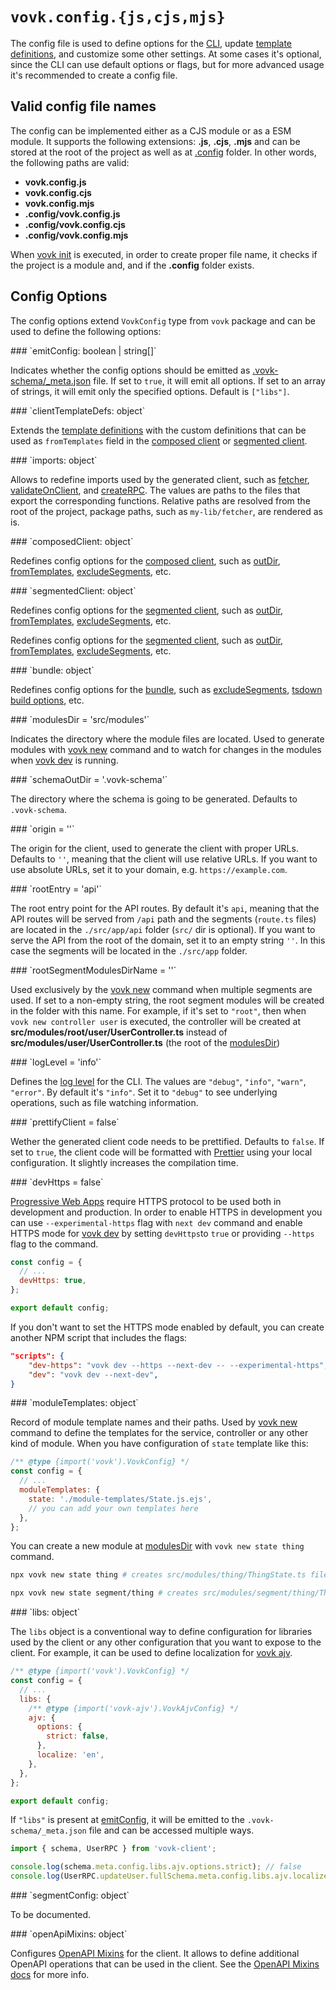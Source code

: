 # `vovk.config.{js,cjs,mjs}`

The config file is used to define options for the [CLI](/cli), update [template definitions](/templates), and customize some other settings. At some cases it's optional, since the CLI can use default options or flags, but for more advanced usage it's recommended to create a config file.

## Valid config file names

The config can be implemented either as a CJS module or as a ESM module. It supports the following extensions: **.js**, **.cjs**, **.mjs** and can be stored at the root of the project as well as at [.config](https://dot-config.github.io/) folder. In other words, the following paths are valid:

- **vovk.config.js**
- **vovk.config.cjs**
- **vovk.config.mjs**
- **.config/vovk.config.js**
- **.config/vovk.config.cjs**
- **.config/vovk.config.mjs**

When [vovk init](/cli/init) is executed, in order to create proper file name, it checks if the project is a module and, and if the **.config** folder exists.

## Config Options

The config options extend `VovkConfig` type from `vovk` package and can be used to define the following options:

<a name="emitConfig" />
### `emitConfig: boolean | string[]`

Indicates whether the config options should be emitted as [.vovk-schema/\_meta.json](/schema) file. If set to `true`, it will emit all options. If set to an array of strings, it will emit only the specified options. Default is `["libs"]`.

<a name="clientTemplateDefs" />
### `clientTemplateDefs: object`

Extends the [template definitions](/template-defs) with the custom definitions that can be used as `fromTemplates` field in the [composed client](/composed) or [segmented client](/segmented).

<a name="imports" />
### `imports: object`

Allows to redefine imports used by the generated client, such as [fetcher](/customization#fetcher), [validateOnClient](/customization#validateonclient), and [createRPC](/customization#createrpc). The values are paths to the files that export the corresponding functions. Relative paths are resolved from the root of the project, package paths, such as `my-lib/fetcher`, are rendered as is.

<a name="composedClient" />
### `composedClient: object`

Redefines config options for the [composed client](/composed), such as [outDir](/composed#outdir), [fromTemplates](/composed#fromtemplates), [excludeSegments](/composed#excludesegments), etc.

<a name="segmentedClient" />
### `segmentedClient: object`

Redefines config options for the [segmented client](/segmented), such as [outDir](/segmented#outdir), [fromTemplates](/segmented#fromtemplates), [excludeSegments](/segmented#excludesegments), etc.

Redefines config options for the [segmented client](/segmented), such as [outDir](/segmented#outdir), [fromTemplates](/segmented#fromtemplates), [excludeSegments](/segmented#excludesegments), etc.

<a name="bundle" />
### `bundle: object`

Redefines config options for the [bundle](/bundle), such as [excludeSegments](/bundle#excludesegments), [tsdown build options](https://tsdown.ru/reference/config-options), etc.

<a name="modulesDir" />
### `modulesDir = 'src/modules'`

Indicates the directory where the module files are located. Used to generate modules with [vovk new](/cli/new) command and to watch for changes in the modules when [vovk dev](/cli/dev) is running.

<a name="schemaOutDir" />
### `schemaOutDir = '.vovk-schema'`

The directory where the schema is going to be generated. Defaults to `.vovk-schema`.

<a name="origin" />
### `origin = ''`

The origin for the client, used to generate the client with proper URLs. Defaults to `''`, meaning that the client will use relative URLs. If you want to use absolute URLs, set it to your domain, e.g. `https://example.com`.

<a name="rootEntry" />
### `rootEntry = 'api'`

The root entry point for the API routes. By default it's `api`, meaning that the API routes will be served from `/api` path and the segments (`route.ts` files) are located in the `./src/app/api` folder (`src/` dir is optional). If you want to serve the API from the root of the domain, set it to an empty string `''`. In this case the segments will be located in the `./src/app` folder.

<a name="rootSegmentModulesDirName" />
### `rootSegmentModulesDirName = ''`

Used exclusively by the [vovk new](/cli/new) command when multiple segments are used. If set to a non-empty string, the root segment modules will be created in the folder with this name. For example, if it's set to `"root"`, then when `vovk new controller user` is executed, the controller will be created at **src/modules/root/user/UserController.ts** instead of **src/modules/user/UserController.ts** (the root of the [modulesDir](#modulesdir))

<a name="logLevel" />
### `logLevel = 'info'`

Defines the [log level](https://www.npmjs.com/package/loglevel) for the CLI. The values are `"debug"`, `"info"`, `"warn"`, `"error"`. By default it's `"info"`. Set it to `"debug"` to see underlying operations, such as file watching information.

<a name="prettifyClient" />
### `prettifyClient = false`

Wether the generated client code needs to be prettified. Defaults to `false`. If set to `true`, the client code will be formatted with [Prettier](https://prettier.io/) using your local configuration. It slightly increases the compilation time.

<a name="devHttps" />
### `devHttps = false`

[Progressive Web Apps](https://developer.mozilla.org/en-US/docs/Web/Progressive_web_apps/Guides/What_is_a_progressive_web_app) require HTTPS protocol to be used both in development and production. In order to enable HTTPS in development you can use `--experimental-https` flag with `next dev` command and enable HTTPS mode for [vovk dev](/cli/dev) by setting `devHttps`to `true` or providing `--https` flag to the command.

```js filename="/vovk.config.mjs"
const config = {
  // ...
  devHttps: true,
};

export default config;
```

If you don't want to set the HTTPS mode enabled by default, you can create another NPM script that includes the flags:

```json filename="/package.json"
"scripts": {
    "dev-https": "vovk dev --https --next-dev -- --experimental-https",
    "dev": "vovk dev --next-dev",
}
```

<a name="moduleTemplates" />
### `moduleTemplates: object`

Record of module template names and their paths. Used by [vovk new](/cli/new) command to define the templates for the service, controller or any other kind of module. When you have configuration of `state` template like this:

```js filename="/vovk.config.mjs"
/** @type {import('vovk').VovkConfig} */
const config = {
  // ...
  moduleTemplates: {
    state: './module-templates/State.js.ejs',
    // you can add your own templates here
  },
};
```

You can create a new module at [modulesDir](#modulesdir) with `vovk new state thing` command.

```sh npm2yarn
npx vovk new state thing # creates src/modules/thing/ThingState.ts file
```

```sh npm2yarn
npx vovk new state segment/thing # creates src/modules/segment/thing/ThingState.ts file
```

<a name="libs" />
### `libs: object`

The `libs` object is a conventional way to define configuration for libraries used by the client or any other configuration that you want to expose to the client. For example, it can be used to define localization for [vovk ajv](/validation#ajv).

```js filename="/vovk.config.mjs"
/** @type {import('vovk').VovkConfig} */
const config = {
  // ...
  libs: {
    /** @type {import('vovk-ajv').VovkAjvConfig} */
    ajv: {
      options: {
        strict: false,
      },
      localize: 'en',
    },
  },
};

export default config;
```

If `"libs"` is present at [emitConfig](#emitconfig), it will be emitted to the `.vovk-schema/_meta.json` file and can be accessed multiple ways.

```ts
import { schema, UserRPC } from 'vovk-client';

console.log(schema.meta.config.libs.ajv.options.strict); // false
console.log(UserRPC.updateUser.fullSchema.meta.config.libs.ajv.localize); // 'en'
```

<a name="segmentConfig" />
### `segmentConfig: object`

To be documented.

<a name="openApiMixins" />
### `openApiMixins: object`

Configures [OpenAPI Mixins](/openapi-mixins) for the client. It allows to define additional OpenAPI operations that can be used in the client. See the [OpenAPI Mixins docs](/openapi-mixins) for more info.
